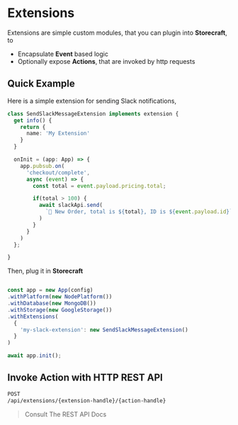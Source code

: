 # Extensions

Extensions are simple custom modules, that you can plugin into **Storecraft**, to
- Encapsulate **Event** based logic
- Optionally expose **Actions**, that are invoked by http requests

## Quick Example

Here is a simple extension for sending Slack notifications,

```ts
class SendSlackMessageExtension implements extension {
  get info() {
    return {
      name: 'My Extension'
    }
  }

  onInit = (app: App) => {
    app.pubsub.on(
      'checkout/complete',
      async (event) => {
        const total = event.payload.pricing.total;

        if(total > 100) {
          await slackApi.send(
            `💸 New Order, total is ${total}, ID is ${event.payload.id}`
          )
        }
      }
    )
  };

}
```

Then, plug it in **Storecraft**
```ts

const app = new App(config)
.withPlatform(new NodePlatform())
.withDatabase(new MongoDB())
.withStorage(new GoogleStorage())
.withExtensions(
  {
    'my-slack-extension': new SendSlackMessageExtension()
  }
)

await app.init();
```

## Invoke Action with HTTP REST API

```txt
POST
/api/extensions/{extension-handle}/{action-handle}
```

> Consult The REST API Docs